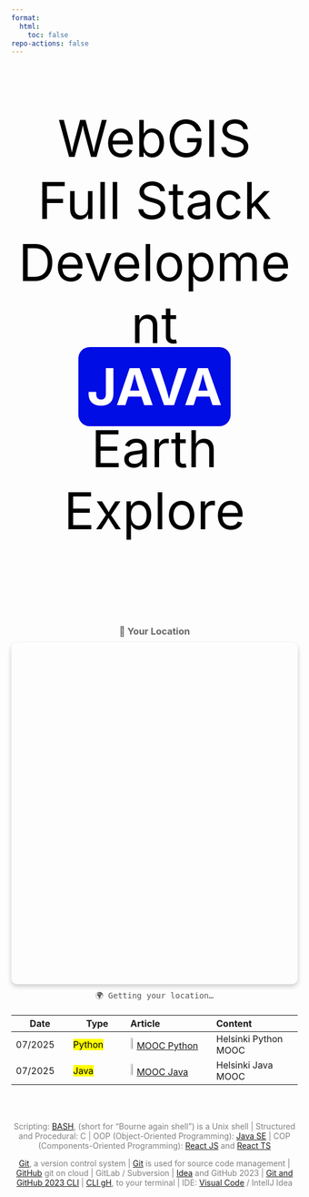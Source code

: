 ```yaml
---
format:
  html:
    toc: false
repo-actions: false
---
```


<link rel="stylesheet" type="text/css" href="//fonts.googleapis.com/css?family=Roboto" />

<style>

.animated-text {
  font-size: 90px;
  color: #000;
  font-family; 'Roboto';
  text-align: center;
}

@keyframes letterAnimation {
  0% { opacity: 0; transform: translateY(-10px); }
  10% { opacity: 1; transform: translateY(0); }
  100% { opacity: 0; transform: translateY(10px); }
}

#spin {
  color:white;
}
#spin:after {
  content:"";
  padding: 15px;
  border-radius: 20px;
  animation: spin 16s linear infinite;
}
@keyframes spin {
  0% { content: "JAVA";background-color:blue;}
  8% { content:"QGIS";background-color:green;}
  16% { content:"ARCGIS PRO";background-color:lightblue;}
  24% { content:"REACT";background-color:blue;}
  32% { content:"SPRING BOOT";background-color:green;}
  40% { content:"BASH";background-color:grey;}
  48% { content: "LINUX";background-color:yellow;}
  56% { content: "API REST";background-color:orange;}
  64% { content: "DEVOPS";background-color:red;}
  72% { content: "AWS";background-color:orange;}
  80% { content: "MARKDOWN";background-color:blue;}
  100% { content: "QUARTO";background-color: red; }
}


</style>

::: {.column-screen}

<div class="animated-text">
<p>WebGIS Full Stack Development </br><b><span id="spin"></span></b></br>Earth Explore</p>
</div>

:::

<div style="text-align:center;color:grey">

</br></br>

:::{.column-page}
<!-- Visitor Location Map -->
<div style="text-align: center; margin: 20px 0;">
  <h3 style="color: #666; margin-bottom: 10px;">📍 Your Location</h3>
  <div id="map" style="height: 600px; width: 100%; border-radius: 10px; box-shadow: 0 4px 8px rgba(0,0,0,0.2);"></div>
  <div id="coordinates" style="margin-top: 10px; font-family: monospace; color: #555; font-size: 14px;">🌍 Getting your location...</div>
</div>
:::

<!-- Leaflet CSS and JS -->
<link rel="stylesheet" href="https://unpkg.com/leaflet@1.9.4/dist/leaflet.css" />
<script src="https://unpkg.com/leaflet@1.9.4/dist/leaflet.js"></script>

<script>
// Initialize the map
let map = L.map('map').setView([41.3031, 2.0763], 10); // Default to Barcelona, Spain

// Add OpenStreetMap tiles
L.tileLayer('https://{s}.tile.openstreetmap.org/{z}/{x}/{y}.png', {
    attribution: '© <a href="https://www.openstreetmap.org/copyright">OpenStreetMap</a> contributors',
    maxZoom: 18
}).addTo(map);

// Custom icon for user location
const userIcon = L.divIcon({
    className: 'custom-div-icon',
    html: '<div style="background-color: #ff4444; width: 20px; height: 20px; border-radius: 50%; border: 3px solid white; box-shadow: 0 2px 4px rgba(0,0,0,0.3); display: flex; align-items: center; justify-content: center;"><span style="color: white; font-size: 12px; font-weight: bold;">📍</span></div>',
    iconSize: [26, 26],
    iconAnchor: [13, 13]
});

let userMarker;

// Function to update location
function updateLocation(lat, lon) {
    // Remove existing marker if any
    if (userMarker) {
        map.removeLayer(userMarker);
    }
    
    // Add new marker
    userMarker = L.marker([lat, lon], {icon: userIcon}).addTo(map);
    
    // Update coordinates display
    document.getElementById('coordinates').innerHTML = 
        `🌍 Latitude: <strong>${lat.toFixed(6)}</strong> | Longitude: <strong>${lon.toFixed(6)}</strong>`;
    
    // Center map on user location
    map.setView([lat, lon], 10);
    
    // Add popup to marker
    userMarker.bindPopup(`
        <div style="text-align: center;">
            <strong>📍 Your Location</strong><br/>
            <small>Lat: ${lat.toFixed(6)}<br/>Lon: ${lon.toFixed(6)}</small>
        </div>
    `).openPopup();
}

// Get user's location
if (navigator.geolocation) {
    navigator.geolocation.getCurrentPosition(
        function(position) {
            const lat = position.coords.latitude;
            const lon = position.coords.longitude;
            updateLocation(lat, lon);
        },
        function(error) {
            console.log('Geolocation error:', error);
            document.getElementById('coordinates').innerHTML = 
                '🌍 Location access denied or unavailable. Showing default location (Barcelona, Spain).';
            updateLocation(41.3031, 2.0763); // Default to Barcelona
        },
        {
            enableHighAccuracy: true,
            timeout: 10000,
            maximumAge: 60000
        }
    );
} else {
    document.getElementById('coordinates').innerHTML = 
        '🌍 Geolocation not supported by this browser. Showing default location (Barcelona, Spain).';
    updateLocation(41.3031, 2.0763); // Default to Barcelona
}
</script>

:::{.column-page}

| Date | Type | Article | Content |
| -- | -- | :-- | :-- |
| 07/2025 |     <mark>Python</mark> | ![](/images/home/python-logo.png){width="5%"}  [MOOC Python](https://programming-24.mooc.fi/){.external target='_blank'}  | Helsinki Python MOOC |
| 07/2025 |    <mark>Java</mark> | ![](/images/home/java-logo.png){width="5%"} [MOOC Java](https://java-programming.mooc.fi/){.external target='_blank'}  | Helsinki Java MOOC |


:::

</br></br>

Scripting: [BASH](/linux/linux-what-bash.qmd), (short for “Bourne again shell”) is a Unix shell |  Structured and Procedural: C |   OOP (Object-Oriented Programming): [Java SE](https://java-programming.mooc.fi/) |  COP (Components-Oriented Programming): [React JS](https://reactjs.org/) and [React TS](https://www.typescriptlang.org/docs/handbook/react.html)


[Git](/devops/devops-vc-git.qmd), a version control system |  [Git](https://git-scm.com/) is used for source code management |   [GitHub](https://github.com/) git on cloud |  GitLab / Subversion |   [Idea](/devops/devops-vc-ideagithub.qmd) and GitHub 2023 |  [Git and GitHub 2023 CLI](/devops/devops-vc-gitgh.qmd) |  [CLI gH](https://cli.github.com/), to your terminal |   IDE: [Visual Code](/devops/devops-ide-visualcode.qmd) / IntellJ Idea


</div>




